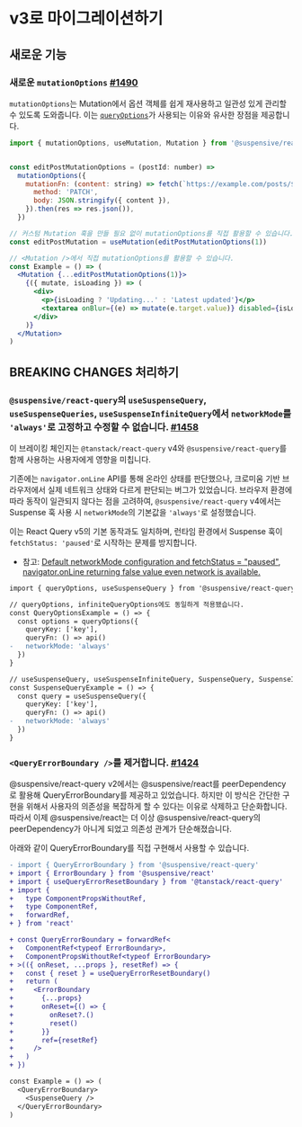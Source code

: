 
# v3로 마이그레이션하기

## 새로운 기능

### 새로운 `mutationOptions` [#1490](https://github.com/toss/suspensive/pull/1490)

`mutationOptions`는 Mutation에서 옵션 객체를 쉽게 재사용하고 일관성 있게 관리할 수 있도록 도와줍니다. 이는 [`queryOptions`](/docs/react-query/queryOptions)가 사용되는 이유와 유사한 장점을 제공합니다.

```jsx /mutationOptions/
import { mutationOptions, useMutation, Mutation } from '@suspensive/react-query'


const editPostMutationOptions = (postId: number) =>
  mutationOptions({
    mutationFn: (content: string) => fetch(`https://example.com/posts/${postId}`, {
      method: 'PATCH',
      body: JSON.stringify({ content }),
    }).then(res => res.json()),
  })

// 커스텀 Mutation 훅을 만들 필요 없이 mutationOptions를 직접 활용할 수 있습니다.
const editPostMutation = useMutation(editPostMutationOptions(1))

// <Mutation />에서 직접 mutationOptions를 활용할 수 있습니다.
const Example = () => (
  <Mutation {...editPostMutationOptions(1)}>
    {({ mutate, isLoading }) => (
      <div>
        <p>{isLoading ? 'Updating...' : 'Latest updated'}</p>
        <textarea onBlur={(e) => mutate(e.target.value)} disabled={isLoading} />
      </div>
    )}
  </Mutation>
)
```

## BREAKING CHANGES 처리하기

### `@suspensive/react-query`의 `useSuspenseQuery`, `useSuspenseQueries`, `useSuspenseInfiniteQuery`에서 `networkMode`를 `'always'`로 고정하고 수정할 수 없습니다. [#1458](https://github.com/toss/suspensive/pull/1458)

<Callout type='info'>

이 브레이킹 체인지는 `@tanstack/react-query` v4와 `@suspensive/react-query`를 함께 사용하는 사용자에게 영향을 미칩니다.

</Callout>

기존에는 `navigator.onLine` API를 통해 온라인 상태를 판단했으나, 크로미움 기반 브라우저에서 실제 네트워크 상태와 다르게 판단되는 버그가 있었습니다. 브라우저 환경에 따라 동작이 일관되지 않다는 점을 고려하여, `@suspensive/react-query` v4에서는 Suspense 훅 사용 시 `networkMode`의 기본값을 `'always'`로 설정했습니다.

이는 React Query v5의 기본 동작과도 일치하며, 런타임 환경에서 Suspense 훅이 `fetchStatus: 'paused'`로 시작하는 문제를 방지합니다.

- 참고: [Default networkMode configuration and fetchStatus = "paused"](https://github.com/TanStack/query/discussions/4753), [navigator.onLine returning false value even network is available.](https://issues.chromium.org/issues/338514113)

```diff
import { queryOptions, useSuspenseQuery } from '@suspensive/react-query'

// queryOptions, infiniteQueryOptions에도 동일하게 적용됐습니다.
const QueryOptionsExample = () => {
  const options = queryOptions({
    queryKey: ['key'],
    queryFn: () => api()
-   networkMode: 'always'
  })
}

// useSuspenseQuery, useSuspenseInfiniteQuery, SuspenseQuery, SuspenseInfiniteQuery에도 동일하게 적용됐습니다.
const SuspenseQueryExample = () => {
  const query = useSuspenseQuery({
    queryKey: ['key'],
    queryFn: () => api()
-   networkMode: 'always'
  })
}
```

### `<QueryErrorBoundary />`를 제거합니다. [#1424](https://github.com/toss/suspensive/pull/1424)

@suspensive/react-query v2에서는 @suspensive/react를 peerDependency로 활용해 QueryErrorBoundary를 제공하고 있었습니다.
하지만 이 방식은 간단한 구현을 위해서 사용자의 의존성을 복잡하게 할 수 있다는 이유로 삭제하고 단순화합니다.
따라서 이제 @suspensive/react는 더 이상 @suspensive/react-query의 peerDependency가 아니게 되었고 의존성 관계가 단순해졌습니다.

아래와 같이 QueryErrorBoundary를 직접 구현해서 사용할 수 있습니다.

```diff
- import { QueryErrorBoundary } from '@suspensive/react-query'
+ import { ErrorBoundary } from '@suspensive/react'
+ import { useQueryErrorResetBoundary } from '@tanstack/react-query'
+ import {
+   type ComponentPropsWithoutRef,
+   type ComponentRef,
+   forwardRef,
+ } from 'react'

+ const QueryErrorBoundary = forwardRef<
+   ComponentRef<typeof ErrorBoundary>,
+   ComponentPropsWithoutRef<typeof ErrorBoundary>
+ >(({ onReset, ...props }, resetRef) => {
+   const { reset } = useQueryErrorResetBoundary()
+   return (
+     <ErrorBoundary
+       {...props}
+       onReset={() => {
+         onReset?.()
+         reset()
+       }}
+       ref={resetRef}
+     />
+   )
+ })

const Example = () => (
  <QueryErrorBoundary>
    <SuspenseQuery />
  </QueryErrorBoundary>
)
```
